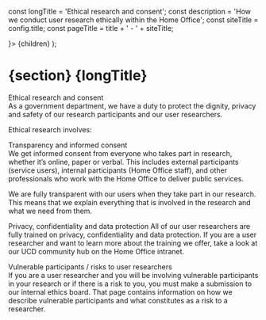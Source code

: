 


const longTitle = 'Ethical research and consent';
const description = 'How we conduct user research ethically within the Home Office';
const siteTitle = config.title;
const pageTitle = title + ' - ' + siteTitle;

  <SectionWrap>
    <Subsection title={title} side={
      <NavigationMenu items={[
        { href: '/user-research/ethics/consent', text: 'Consent' }
      ]} />
    }>
      {children}
    </Subsection>
  </SectionWrap>
);

<SubsectionWrap>
  <head>
    <title>{pageTitle}</title>
    <meta name="description" content={description} />
    <meta name="og:title" content={title} />
    <meta name="og:description" content={description} />
  </head>
  <h1>
    <span className="caption">{section}</span>
    {longTitle}
  </h1>

Ethical research and consent  
As a government department, we have a duty to protect the dignity, privacy and safety of our research participants and our user researchers.  

Ethical research involves:  

Transparency and informed consent  
We get informed consent from everyone who takes part in research, whether it’s online, paper or verbal. This includes external participants (service users), internal participants (Home Office staff), and other professionals who work with the Home Office to deliver public services.  

We are fully transparent with our users when they take part in our research. This means that we explain everything that is involved in the research and what we need from them.  

Privacy, confidentiality and data protection 
All of our user researchers are fully trained on privacy, confidentiality and data protection. If you are a user researcher and want to learn more about the training we offer, take a look at our UCD community hub on the Home Office intranet.  

Vulnerable participants / risks to user researchers  
If you are a user researcher and you will be involving vulnerable participants in your research or if there is a risk to you, you must make a submission to our internal ethics board. That page contains information on how we describe vulnerable participants and what constitutes as a risk to a researcher.  

</SubsectionWrap>
